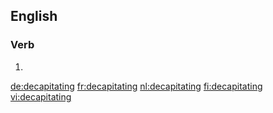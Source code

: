 ==English==

===Verb===
{{head|en|present participle}}

# {{present participle of|decapitate|lang=en}}

[[de:decapitating]]
[[fr:decapitating]]
[[nl:decapitating]]
[[fi:decapitating]]
[[vi:decapitating]]